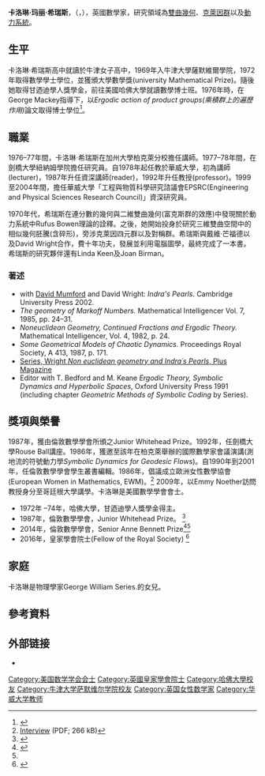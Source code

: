 '''卡洛琳·玛丽·希瑞斯'''，{{post-nominals|country=GBR|FRS}}（{{lang-en|'''Caroline Mary Series'''}}，{{bd|1951年|}}），英國數學家，研究領域為[[雙曲幾何|雙曲幾何]]、[[克萊因群|克萊因群]]以及[[動力系統|動力系統]]。

== 生平 ==
卡洛琳·希瑞斯高中就讀於牛津女子高中，1969年入牛津大學薩默維爾學院，1972年取得數學學士學位，並獲頒大學數學獎(university Mathematical Prize)。隨後她取得甘迺迪學人獎學金，前往美國哈佛大學就讀數學博士班。1976年時，在George Mackey指導下，以''Ergodic action of product groups(乘積群上的遍歷作用)''論文取得博士學位<ref name="mathgene">{{MathGenealogy|id=75406}}</ref>。

== 職業 ==
1976–77年間，卡洛琳·希瑞斯在加州大學柏克萊分校擔任講師。1977–78年間，在劍橋大學紐納姆學院擔任研究員。自1978年起任教於華威大學，初為講師(lecturer)，1987年升任資深講師(reader)，1992年升任教授(professor)。1999至2004年間，擔任華威大學「工程與物質科學研究諮議會EPSRC(Engineering and Physical Sciences Research Council)」資深研究員。

1970年代，希瑞斯在連分數的幾何與二維雙曲幾何(富克斯群的效應)中發現關於動力系統中Rufus Bowen理論的詮釋。之後，她開始投身於研究三維雙曲空間中的相似幾何胚騰(含碎形)，旁涉克萊因四元群以及對稱群。希瑞斯與戴維·芒福德以及David Wright合作，費十年功夫，發展並利用電腦圖學，最終完成了一本書。希瑞斯的研究夥伴還有Linda Keen及Joan Birman。

=== 著述 ===
* with [[戴维·芒福德|David Mumford]] and David Wright: ''Indra's Pearls.'' Cambridge University Press 2002.
* ''The geometry of Markoff Numbers.'' Mathematical Intelligencer Vol. 7, 1985, pp. 24–31.
* ''Noneuclidean Geometry, Continued Fractions and Ergodic Theory.'' Mathematical Intelligencer, Vol. 4, 1982, p. 24.
* ''Some Geometrical Models of Chaotic Dynamics.'' Proceedings Royal Society, A 413, 1987, p. 171.
* [http://plus.maths.org/issue43/features/serieswright/index.html Series, Wright ''Non euclidean geometry and Indra´s Pearls'', Plus Magazine]{{Wayback|url=http://plus.maths.org/issue43/features/serieswright/index.html |date=20091015095136 }}
* Editor with T. Bedford and M. Keane ''Ergodic Theory, Symbolic Dynamics and Hyperbolic Spaces'', Oxford University Press 1991 (including chapter ''Geometric Methods of Symbolic Coding'' by Series).

== 獎項與榮譽 ==
1987年，獲由倫敦數學學會所頒之Junior Whitehead Prize。1992年，任劍橋大學Rouse Ball講座。1986年，獲邀至該年在柏克萊舉辦的國際數學家會議演講(測地流的符號動力學''Symbolic Dynamics for Geodesic Flows'')。自1990年到2001年，任倫敦數學學會學生叢書編輯。1986年，倡議成立歐洲女性數學協會(European Women in Mathematics, EWM)。<ref>[http://europeanwomeninmaths.org/sites/default/files/documents/portraits/ima_-mathematics-today.pdf Interview] {{Wayback|url=http://europeanwomeninmaths.org/sites/default/files/documents/portraits/ima_-mathematics-today.pdf |date=20160303215727 }} (PDF; 266 kB)</ref> 2009年，以Emmy Noether訪問教授身分至哥廷根大學講學。卡洛琳是美國數學學會會士。
* 1972年 –74年，哈佛大學，甘迺迪學人獎學金得主。 
* 1987年，倫敦數學學會，Junior Whitehead Prize。 <ref name="#1">{{Cite web|url=http://www.lms.ac.uk/prizes/list-lms-prize-winners|title=List of LMS prize winners|accessdate=8 September 2014|publisher=[[London_Mathematical_Society|London Mathematical Society]]|archive-date=2012-12-23|archive-url=https://archive.today/20121223042617/http://www.lms.ac.uk/prizes/list-lms-prize-winners|dead-url=no}}</ref>
* 2014年，倫敦數學學會，Senior Anne Bennett Prize<ref>{{Cite web|url=http://www.lms.ac.uk/prizes/lms-prizes-2014|title=LMS Prizes 2014|accessdate=8 September 2014|publisher=[[London_Mathematical_Society|London Mathematical Society]]|archive-date=2014-08-19|archive-url=https://web.archive.org/web/20140819230536/http://www.lms.ac.uk/prizes/lms-prizes-2014|dead-url=yes}}</ref><ref name="#1"/>
* 2016年，皇家學會院士(Fellow of the Royal Society) <ref>{{Cite web|url=https://royalsociety.org/people/caroline-series-12895/|title=Caroline Series biography|accessdate=1 May 2016|publisher=Royal Society|archive-date=2019-06-24|archive-url=https://web.archive.org/web/20190624153043/https://royalsociety.org/people/caroline-series-12895/|dead-url=no}}</ref>

== 家庭 ==
卡洛琳是物理學家George William Series.{{Fact|date=May 2016}}的女兒。

== 參考資料 ==
{{Reflist|35em}}

== 外部链接 ==
*{{MathGenealogy|75406}}

{{Authority control}}
{{DEFAULTSORT: Series, Caroline}}
[[Category:美国数学学会会士|Category:美国数学学会会士]]
[[Category:英國皇家學會院士|Category:英國皇家學會院士]]
[[Category:哈佛大學校友|Category:哈佛大學校友]]
[[Category:牛津大学萨默维尔学院校友|Category:牛津大学萨默维尔学院校友]]
[[Category:英国女性数学家|Category:英国女性数学家]]
[[Category:华威大学教师|Category:华威大学教师]]